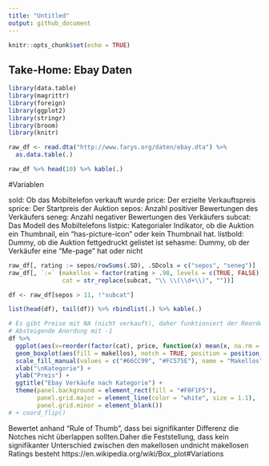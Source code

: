 ```yaml
---
title: "Untitled"
output: github_document
---
```


```r
knitr::opts_chunk$set(echo = TRUE)
```

## Take-Home: Ebay Daten



```r
library(data.table)
library(magrittr)
library(foreign)
library(ggplot2)
library(stringr)
library(broom)
library(knitr)
```

```r
raw_df <- read.dta("http://www.farys.org/daten/ebay.dta") %>%
  as.data.table(.)

raw_df %>% head(10) %>% kable(.)

```

#Variablen

sold: Ob das Mobiltelefon verkauft wurde
price: Der erzielte Verkauftspreis
sprice: Der Startpreis der Auktion
sepos: Anzahl positiver Bewertungen des Verkäufers
seneg: Anzahl negativer Bewertungen des Verkäufers
subcat: Das Modell des Mobiltelefons
listpic: Kategorialer Indikator, ob die Auktion ein Thumbnail, ein “has-picture-icon” oder kein Thumbnail hat.
listbold: Dummy, ob die Auktion fettgedruckt gelistet ist
sehasme: Dummy, ob der Verkäufer eine “Me-page” hat oder nicht



```r
raw_df[, rating := sepos/rowSums(.SD), .SDcols = c("sepos", "seneg")]
raw_df[, `:=` (makellos = factor(rating > .98, levels = c(TRUE, FALSE), labels = c("Ja", "Nein")),
               cat = str_replace(subcat, "\\ \\(\\d+\\)", ""))]

df <- raw_df[sepos > 11, !"subcat"]

list(head(df), tail(df)) %>% rbindlist(.) %>% kable(.)

```
```r
# Es gibt Preise mit NA (nicht verkauft), daher funktioniert der Reorder nicht ohne anonyme Funktion mit na.rm = TRUE
# Absteigende Anordung mit -1
df %>%
  ggplot(aes(x=reorder(factor(cat), price, function(x) mean(x, na.rm = TRUE)*-1), y = price)) +
  geom_boxplot(aes(fill = makellos), notch = TRUE, position = position_dodge(.85)) +
  scale_fill_manual(values = c("#66CC99", "#FC575E"), name = "Makellos") +
  xlab("\nKategorie") +
  ylab("Preis") +
  ggtitle("Ebay Verkäufe nach Kategorie") +
  theme(panel.background = element_rect(fill = "#F0F1F5"),
        panel.grid.major = element_line(color = "white", size = 1.1),
        panel.grid.minor = element_blank())
# + coord_flip()

```
Bewertet anhand "Rule of Thumb", dass bei signifikanter Differenz die Notches nicht überlappen sollten.Daher die Feststellung, dass kein signifikanter Unterschied zwischen den makellosen undnicht makellosen Ratings besteht
https://en.wikipedia.org/wiki/Box_plot#Variations




